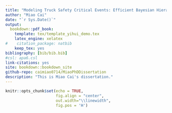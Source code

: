 ```yaml
--- 
title: "Modeling Truck Safety Critical Events: Efficient Bayesian Hierarchical Statistical and Reliability Models"
author: "Miao Cai"
date: "`r Sys.Date()`"
output: 
  bookdown::pdf_book:
    template: tex/template_yihui_demo.tex
    latex_engine: xelatex
#    citation_package: natbib
    keep_tex: yes
bibliography: [bib/bib.bib]
#csl: apa6.csl
link-citations: yes
site: bookdown::bookdown_site
github-repo: caimiao0714/MiaoPhDDissertation
description: "This is Miao Cai's dissertation."
---
```


```r
knitr::opts_chunk$set(echo = TRUE, 
                      fig.align = "center", 
                      out.width="\\linewidth",
                      fig.pos = 'H')
```
